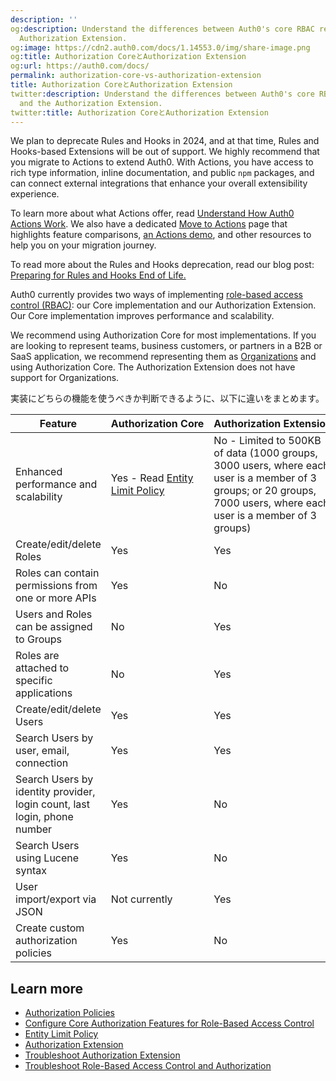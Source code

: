 ```yaml
---
description: ''
og:description: Understand the differences between Auth0's core RBAC release and the
  Authorization Extension.
og:image: https://cdn2.auth0.com/docs/1.14553.0/img/share-image.png
og:title: Authorization CoreとAuthorization Extension
og:url: https://auth0.com/docs/
permalink: authorization-core-vs-authorization-extension
title: Authorization CoreとAuthorization Extension
twitter:description: Understand the differences between Auth0's core RBAC release
  and the Authorization Extension.
twitter:title: Authorization CoreとAuthorization Extension
---
```


<Warning>

We plan to deprecate Rules and Hooks in 2024, and at that time, Rules and Hooks-based Extensions will be out of support. We highly recommend that you migrate to Actions to extend Auth0. With Actions, you have access to rich type information, inline documentation, and public `npm` packages, and can connect external integrations that enhance your overall extensibility experience.

To learn more about what Actions offer, read [Understand How Auth0 Actions Work](/docs/customize/actions/actions-overview). We also have a dedicated [Move to Actions](https://auth0.com/extensibility/movetoactions) page that highlights feature comparisons, [an Actions demo](https://www.youtube.com/watch?v=UesFSY1klrI), and other resources to help you on your migration journey.

To read more about the Rules and Hooks deprecation, read our blog post: [Preparing for Rules and Hooks End of Life.](https://auth0.com/blog/preparing-for-rules-and-hooks-end-of-life/)

</Warning>

Auth0 currently provides two ways of implementing [role-based access control (RBAC)](/docs/manage-users/access-control/rbac): our Core implementation and our Authorization Extension. Our Core implementation improves performance and scalability.

We recommend using Authorization Core for most implementations. If you are looking to represent teams, business customers, or partners in a B2B or SaaS application, we recommend representing them as [Organizations](/docs/manage-users/organizations/organizations-overview) and using Authorization Core. The Authorization Extension does not have support for Organizations.

実装にどちらの機能を使うべきか判断できるように、以下に違いをまとめます。

| Feature | Authorization Core | Authorization Extension |
| --- | --- | --- |
| Enhanced performance and scalability | Yes - Read [Entity Limit Policy](/docs/troubleshoot/customer-support/operational-policies/entity-limit-policy) | No - Limited to 500KB of data (1000 groups, 3000 users, where each user is a member of 3 groups; or 20 groups, 7000 users, where each user is a member of 3 groups) |
| Create/edit/delete Roles | Yes | Yes |
| Roles can contain permissions from one or more APIs | Yes | No |
| Users and Roles can be assigned to Groups | No | Yes |
| Roles are attached to specific applications | No | Yes |
| Create/edit/delete Users | Yes | Yes |
| Search Users by user, email, connection | Yes | Yes |
| Search Users by identity provider, login count, last login, phone number | Yes | No |
| Search Users using Lucene syntax | Yes | No |
| User import/export via JSON | Not currently | Yes |
| Create custom authorization policies | Yes | No |

## Learn more

* [Authorization Policies](/docs/manage-users/access-control/authorization-policies)
* [Configure Core Authorization Features for Role-Based Access Control](/docs/manage-users/access-control/configure-core-rbac)
* [Entity Limit Policy](/docs/troubleshoot/customer-support/operational-policies/entity-limit-policy)
* [Authorization Extension](/docs/customize/extensions/authorization-extension)
* [Troubleshoot Authorization Extension](/docs/troubleshoot/authentication-issues/troubleshoot-authorization-extension)
* [Troubleshoot Role-Based Access Control and Authorization](/docs/troubleshoot/authentication-issues/troubleshoot-rbac-authorization)